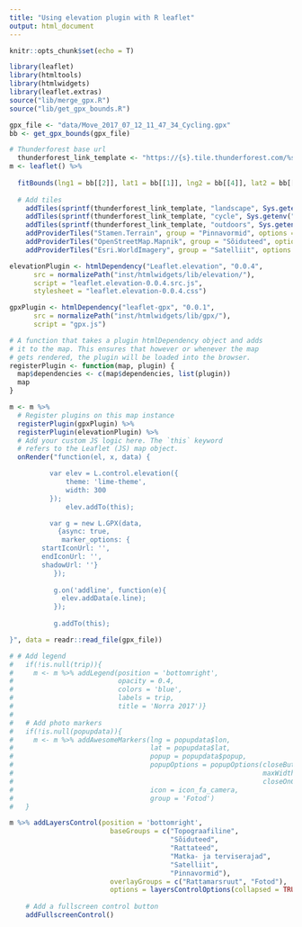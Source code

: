 ```yaml
---
title: "Using elevation plugin with R leaflet"
output: html_document
---
```


<script src="https://cdnjs.cloudflare.com/ajax/libs/d3/4.10.2/d3.min.js" charset="utf-8"></script>

```r
knitr::opts_chunk$set(echo = T)
```


```r
library(leaflet)
library(htmltools)
library(htmlwidgets)
library(leaflet.extras)
source("lib/merge_gpx.R")
source("lib/get_gpx_bounds.R")

gpx_file <- "data/Move_2017_07_12_11_47_34_Cycling.gpx"
bb <- get_gpx_bounds(gpx_file)

# Thunderforest base url
  thunderforest_link_template <- "https://{s}.tile.thunderforest.com/%s/{z}/{x}/{y}.png?apikey=%s"
m <- leaflet() %>%
  
  fitBounds(lng1 = bb[[2]], lat1 = bb[[1]], lng2 = bb[[4]], lat2 = bb[[3]]) %>%
  
  # Add tiles
    addTiles(sprintf(thunderforest_link_template, "landscape", Sys.getenv("THUNDERF_APIKEY")), group = "Topograafiline") %>%
    addTiles(sprintf(thunderforest_link_template, "cycle", Sys.getenv("THUNDERF_APIKEY")), group = "Rattateed") %>%
    addTiles(sprintf(thunderforest_link_template, "outdoors", Sys.getenv("THUNDERF_APIKEY")), group = "Matka- ja terviserajad") %>%
    addProviderTiles("Stamen.Terrain", group = "Pinnavormid", options = providerTileOptions(detectRetina = T)) %>%
    addProviderTiles("OpenStreetMap.Mapnik", group = "Sõiduteed", options = providerTileOptions(detectRetina = T)) %>%
    addProviderTiles("Esri.WorldImagery", group = "Satelliit", options = providerTileOptions(detectRetina = T))

elevationPlugin <- htmlDependency("Leaflet.elevation", "0.0.4",
      src = normalizePath("inst/htmlwidgets/lib/elevation/"),
      script = "leaflet.elevation-0.0.4.src.js",
      stylesheet = "leaflet.elevation-0.0.4.css")

gpxPlugin <- htmlDependency("leaflet-gpx", "0.0.1",
      src = normalizePath("inst/htmlwidgets/lib/gpx/"),
      script = "gpx.js")

# A function that takes a plugin htmlDependency object and adds
# it to the map. This ensures that however or whenever the map
# gets rendered, the plugin will be loaded into the browser.
registerPlugin <- function(map, plugin) {
  map$dependencies <- c(map$dependencies, list(plugin))
  map
}

m <- m %>%
  # Register plugins on this map instance
  registerPlugin(gpxPlugin) %>%
  registerPlugin(elevationPlugin) %>%
  # Add your custom JS logic here. The `this` keyword
  # refers to the Leaflet (JS) map object.
  onRender("function(el, x, data) {

          var elev = L.control.elevation({
              theme: 'lime-theme',
              width: 300
          });
              elev.addTo(this);

          var g = new L.GPX(data, 
            {async: true,
             marker_options: {
        startIconUrl: '',
        endIconUrl: '',
        shadowUrl: ''}
           });
          
           g.on('addline', function(e){
             elev.addData(e.line);
           });
           
           g.addTo(this);

}", data = readr::read_file(gpx_file))

# # Add legend
#   if(!is.null(trip)){
#     m <- m %>% addLegend(position = 'bottomright', 
#                          opacity = 0.4, 
#                          colors = 'blue', 
#                          labels = trip,
#                          title = 'Norra 2017')}
#   
#   # Add photo markers
#   if(!is.null(popupdata)){
#     m <- m %>% addAwesomeMarkers(lng = popupdata$lon,
#                                  lat = popupdata$lat,
#                                  popup = popupdata$popup,
#                                  popupOptions = popupOptions(closeButton = FALSE, 
#                                                              maxWidth = 500,
#                                                              closeOnClick = TRUE),
#                                  icon = icon_fa_camera,
#                                  group = 'Fotod')
#   }

m %>% addLayersControl(position = 'bottomright',
                         baseGroups = c("Topograafiline", 
                                        "Sõiduteed", 
                                        "Rattateed", 
                                        "Matka- ja terviserajad",  
                                        "Satelliit", 
                                        "Pinnavormid"),
                         overlayGroups = c("Rattamarsruut", "Fotod"),
                         options = layersControlOptions(collapsed = TRUE)) %>%
    
    # Add a fullscreen control button
    addFullscreenControl()

```

